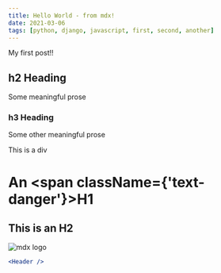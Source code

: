 ```yaml
---
title: Hello World - from mdx!
date: 2021-03-06
tags: [python, django, javascript, first, second, another]
---
```



My first post!!

## h2 Heading

Some meaningful prose

### h3 Heading

Some other meaningful prose

<div className={'text-success'}>This is a div</div>

# An <span className={'text-danger'}>H1</span>

## This is an H2

![mdx logo](./gradient.jpg)

```jsx
<Header />

```